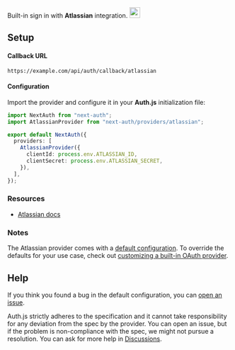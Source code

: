 <div
  style={{
    display: "flex",
    justifyContent: "space-between",
    alignItems: "center",
  }}
>
  <span style={{ fontSize: "1.35rem" }}>
    Built-in sign in with <b>Atlassian</b> integration.
  </span>
  <a
    href="https://www.atlassian.com/"
    style={{ backgroundColor: "black", padding: "12px", borderRadius: "100%" }}
  >
    <img
      style={{ display: "block" }}
      src="/img/providers/atlassian.svg"
      width="24"
      style={{ marginTop: "-3px" }}
    />
  </a>
</div>

## Setup

#### Callback URL

```
https://example.com/api/auth/callback/atlassian
```

#### Configuration

Import the provider and configure it in your **Auth.js** initialization file:

```ts filename="pages/api/auth/[...nextauth].ts"
import NextAuth from "next-auth";
import AtlassianProvider from "next-auth/providers/atlassian";

export default NextAuth({
  providers: [
    AtlassianProvider({
      clientId: process.env.ATLASSIAN_ID,
      clientSecret: process.env.ATLASSIAN_SECRET,
    }),
  ],
});
```

### Resources

- [Atlassian docs](https://developer.atlassian.com/server/jira/platform/oauth/)

### Notes

The Atlassian provider comes with a [default configuration](https://github.com/nextauthjs/next-auth/blob/main/packages/core/src/providers/atlassian.ts). To override the defaults for your use case, check out [customizing a built-in OAuth provider](https://authjs.dev/guides/providers/custom-provider#override-default-options).

## Help

If you think you found a bug in the default configuration, you can [open an issue](https://authjs.dev/new/provider-issue).

Auth.js strictly adheres to the specification and it cannot take responsibility for any deviation from
the spec by the provider. You can open an issue, but if the problem is non-compliance with the spec,
we might not pursue a resolution. You can ask for more help in [Discussions](https://authjs.dev/new/github-discussions).
